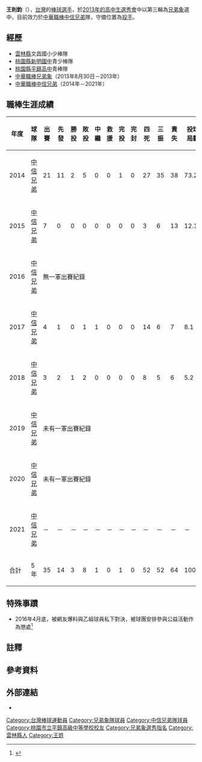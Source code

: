 {{Infobox CPBL player|
|name=王則鈞|
|image=|
|width=300|
|position=投手|
|team=|
|number=|
|bats=右|
|throws=右|
|birthdate={{birth_date_and_age|1995|8|7|mf=y}}|
|birthplace={{TWN}}[[雲林縣|雲林縣]]|
|debutdate=3月27日
|debutyear=2014年
|debutteam=中信兄弟
|statyear=2019年球季
|stat1label=勝投—敗投
|stat1value=3－8
|stat2label=中繼－救援
|stat2value=1－0
|stat3label=三振—四壞
|stat3value=52－49
|stat4label=防禦率
|stat4value=5.76
|teams=<nowiki></nowiki> 
*[[兄弟象|兄弟象]]（2013年）
*[[中信兄弟|中信兄弟]]（2014年－2021年）
|awards=<nowiki></nowiki>
*1次[[中華職棒總冠軍賽|總冠軍]]：2021
}}

'''王則鈞'''（{{bd|1995年|8月7日|||catIdx=王}}），[[台灣|台灣]]的[[棒球|棒球]][[選手|選手]]，於[[中華職棒歷年選秀會#職棒二十四年（2013年）|2013年的高中生選秀會]]中以第三輪為[[兄弟象|兄弟象]]選中，目前效力於[[中華職棒|中華職棒]][[中信兄弟|中信兄弟]]隊，守備位置為[[投手|投手]]。

==經歷==
*[[雲林縣|雲林縣]]文昌國小少棒隊
*[[桃園市立新明國民中學|桃園縣新明國中]]青少棒隊
*[[桃園市立平鎮高級中學|桃園縣平鎮高中]]青棒隊
*[[中華職棒|中華職棒]][[兄弟象|兄弟象]]（2013年8月30日－2013年）
*[[中華職棒|中華職棒]][[中信兄弟|中信兄弟]]（2014年－2021年）

==職棒生涯成績==
{| class="wikitable" width="1000px"
|- align="center"
!年度!!球隊!!出賽!!先發!!勝投!!敗投!!中繼!!救援!!完投!!完封!!四死!!三振!!責失!!投球局數!!自責分率!!被上壘率
|- align="center"
|2014||[[中信兄弟|中信兄弟]]||21||11||2||5||0||0||1||0||27||35||38||73.2||4.64||1.37
|- align=middle
|2015||[[中信兄弟|中信兄弟]]||7||0||0||0||0||0||0||0||3||6||13||12.1||9.49||1.95
|- align=middle
|2016||[[中信兄弟|中信兄弟]]|| colspan="14" |無一軍出賽紀錄
|- align=middle
|2017||[[中信兄弟|中信兄弟]]||4||1||0||1||1||0||0||0||14||6||7||8.1||7.56||2.64
|- align=middle
|2018||[[中信兄弟|中信兄弟]]||3||2||1||2||0||0||0||0||8||5||6||5.2||9.53||2.82
|- align="center"
|2019||[[中信兄弟|中信兄弟]]||colspan=14|未有一軍出賽紀錄
|- align="center"
|2020||[[中信兄弟|中信兄弟]]||colspan=14|未有一軍出賽紀錄
|- align="center"
|2021||[[中信兄弟|中信兄弟]]||－||－||－||－||－||－||－||－||－||－||－||－||－||－
|- align=middle style="color:black; background-color:yellow"
|合計||5年||35||14||3||8||1||0||1||0||52||52||64||100.0||5.76||1.63
|}

==特殊事蹟==
*2016年4月底，被網友爆料與乙組球員私下對決，被球團安排參與公益活動作為懲處<ref>{{Cite web |url=http://sports.ettoday.net/news/689437 |title=影／王則鈞私約網友釘孤枝　兄弟嚴重告誡不得再犯 |accessdate=2016-06-27 |archive-date=2016-08-18 |archive-url=https://web.archive.org/web/20160818014902/http://sports.ettoday.net/news/689437 |dead-url=no }}</ref>

==註釋==
{{ReflistH}}
{{NoteFoot}}
{{ReflistF}}
== 參考資料 ==
{{reflist}}
==外部連結==
{{台灣棒球維基館}}
{{中華職棒球員資料|id=E0J7|name=王則鈞}}
*{{instagram|3__jenny__3}}
{{2011年第十五屆IBA世界青少棒錦標賽中華青少棒代表隊}}
{{百世博國際有限公司}}
{{DEFAULTSORT:Wang Tse Chun}}
[[Category:台灣棒球運動員|Category:台灣棒球運動員]]
[[Category:兄弟象隊球員|Category:兄弟象隊球員]]
[[Category:中信兄弟隊球員|Category:中信兄弟隊球員]]
[[Category:桃園市立平鎮高級中等學校校友|Category:桃園市立平鎮高級中等學校校友]]
[[Category:兄弟象選秀指名|Category:兄弟象選秀指名]]
[[Category:雲林縣人|Category:雲林縣人]]
[[Category:王姓|Category:王姓]]